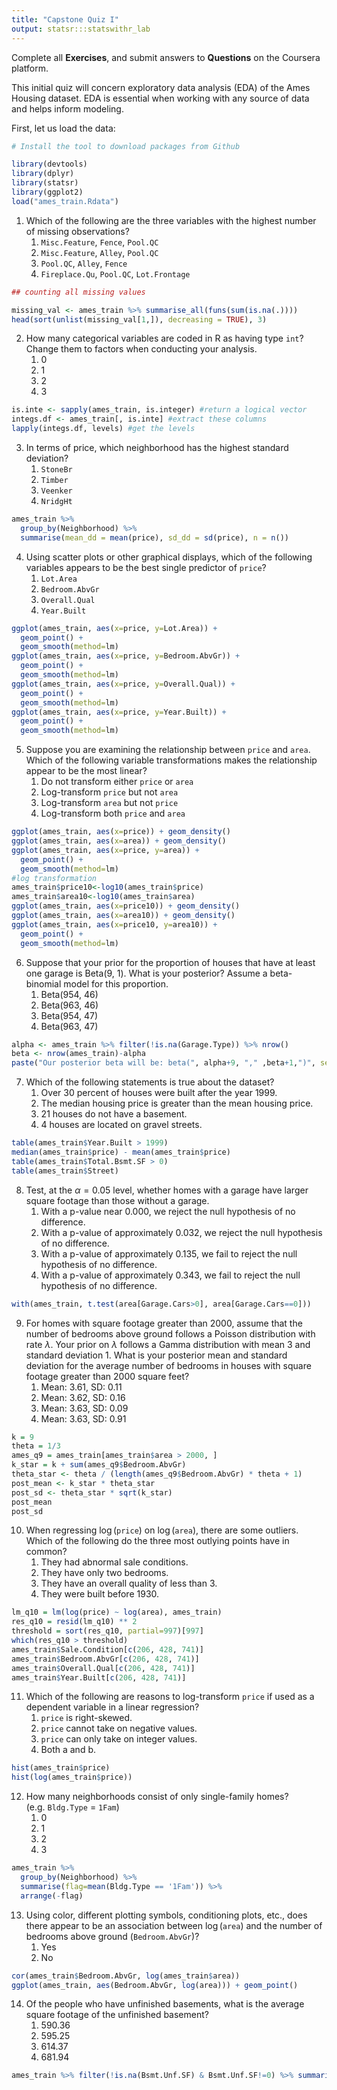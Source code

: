 ---
title: "Capstone Quiz I"
output: statsr:::statswithr_lab
---

<div id="instructions">
Complete all **Exercises**, and submit answers to **Questions** on the Coursera 
platform.
</div>

This initial quiz will concern exploratory data analysis (EDA) of the Ames Housing dataset.  EDA is essential when working with any source of data and helps inform modeling.

First, let us load the data:

```{r load}
# Install the tool to download packages from Github

library(devtools)
library(dplyr)
library(statsr)
library(ggplot2)
load("ames_train.Rdata")

```


1. Which of the following are the three variables with the highest number of missing observations?
<ol>
<li> `Misc.Feature`, `Fence`, `Pool.QC` </li>
<li> `Misc.Feature`, `Alley`, `Pool.QC` </li> 
<li> `Pool.QC`, `Alley`, `Fence` </li> 
<li> `Fireplace.Qu`, `Pool.QC`, `Lot.Frontage` </li>
</ol>
```{r Q1}

## counting all missing values

missing_val <- ames_train %>% summarise_all(funs(sum(is.na(.))))
head(sort(unlist(missing_val[1,]), decreasing = TRUE), 3)

```

\fb{The R function `is.na(x)` will return a boolean that specifies whether x is NA.  The function `colSums` or the package dplyr can help aggregate the total number of missing observations.
This question refers to the following learning objective(s):
Use frequency tables and bar plots to describe the distribution of a variable.
}

2. How many categorical variables are coded in R as having type `int`?  Change them to factors when conducting your analysis.
<ol>
<li> 0
<li> 1
<li> 2
<li> 3
</ol>

```{r Q2}
is.inte <- sapply(ames_train, is.integer) #return a logical vector
integs.df <- ames_train[, is.inte] #extract these columns
lapply(integs.df, levels) #get the levels

```

\fb{Examine the type of each variable using the `summary` or `str` functions.  Are there any variables that are coded as `int` that can only take on a finite number of values (i.e. the magnitude of the number does not matter)?  Count them.

This question refers to the following learning objective(s):
Identify variables as numerical and categorical.
}

3. In terms of price, which neighborhood has the highest standard deviation?  
<ol>
<li> `StoneBr`
<li> `Timber`
<li> `Veenker`
<li> `NridgHt`
</ol>

```{r Q3}
ames_train %>%
  group_by(Neighborhood) %>%
  summarise(mean_dd = mean(price), sd_dd = sd(price), n = n())

```

\fb{In dplyr, the `group_by` command allows you to calculate quantities for each group using the `summarise` command.  

This question refers to the following learning objective(s):
When describing the distribution of a numerical variable, mention its shape, center, and spread, as well as any unusual observations.
}


4. Using scatter plots or other graphical displays, which of the following variables appears to be the best single predictor of `price`?
<ol>
<li> `Lot.Area`
<li> `Bedroom.AbvGr`
<li> `Overall.Qual`
<li> `Year.Built`
</ol>

```{r Q4}
ggplot(ames_train, aes(x=price, y=Lot.Area)) +
  geom_point() +
  geom_smooth(method=lm)
ggplot(ames_train, aes(x=price, y=Bedroom.AbvGr)) +
  geom_point() +
  geom_smooth(method=lm)
ggplot(ames_train, aes(x=price, y=Overall.Qual)) +
  geom_point() +
  geom_smooth(method=lm)
ggplot(ames_train, aes(x=price, y=Year.Built)) +
  geom_point() +
  geom_smooth(method=lm)

```

\fb{For each of the listed independent variables, create a scatterplot with the independent variable on the x-axis and `price` on the y-axis.  What seems to be the most linear?

This question refers to the following learning objective(s):
Use scatterplots for describing the relationship between two numerical variables making sure to note the direction (positive or negative), form (linear or non-linear) and the strength of the relationship as well as any unusual observations that stand out.

}


5. Suppose you are examining the relationship between `price` and `area`.  Which of the following variable transformations makes the relationship appear to be the most linear?
<ol>
<li> Do not transform either `price` or `area`
<li> Log-transform `price` but not `area`
<li> Log-transform `area` but not `price`
<li> Log-transform both `price` and `area`
</ol>

```{r Q5}
ggplot(ames_train, aes(x=price)) + geom_density()
ggplot(ames_train, aes(x=area)) + geom_density()
ggplot(ames_train, aes(x=price, y=area)) +
  geom_point() +
  geom_smooth(method=lm)
#log transformation
ames_train$price10<-log10(ames_train$price)
ames_train$area10<-log10(ames_train$area)
ggplot(ames_train, aes(x=price10)) + geom_density()
ggplot(ames_train, aes(x=area10)) + geom_density()
ggplot(ames_train, aes(x=price10, y=area10)) +
  geom_point() +
  geom_smooth(method=lm)

```

\fb{For each of the four options, visualize the relationship using a graphical device such as a scatterplot.  What seems to be the most linear?

This question refers to the following learning objective(s):
Recognize when transformations (e.g. log) can make the distribution of data more symmetric, and hence easier to model.
Use scatterplots for describing the relationship between two numerical variables making sure to note the direction (positive or negative), form (linear or non-linear) and the strength of the relationship as well as any unusual observations that stand out.
}


6. Suppose that your prior for the proportion of houses that have at least one garage is Beta(9, 1).  What is your posterior? Assume a beta-binomial model for this proportion.
<ol>
<li> Beta(954, 46)
<li> Beta(963, 46)
<li> Beta(954, 47)
<li> Beta(963, 47)
</ol>

```{r Q6}

alpha <- ames_train %>% filter(!is.na(Garage.Type)) %>% nrow()
beta <- nrow(ames_train)-alpha
paste("Our posterior beta will be: beta(", alpha+9, "," ,beta+1,")", sep = "", collapse = " ")

```

\fb{Recall that if the prior is $Beta(\alpha,\beta)$, then the posterior with $x$ successes in $n trials$ is $Beta(\alpha+x,\beta+n-x)$.

This question refers to the following learning objective(s):
Make inferences about a proportion using a conjugate Beta prior:
}


7. Which of the following statements is true about the dataset?
<ol>
<li> Over 30 percent of houses were built after the year 1999.
<li> The median housing price is greater than the mean housing price.
<li> 21 houses do not have a basement.
<li> 4 houses are located on gravel streets.
</ol>

```{r Q7}
table(ames_train$Year.Built > 1999)
median(ames_train$price) - mean(ames_train$price)
table(ames_train$Total.Bsmt.SF > 0)
table(ames_train$Street)

```

\fb{For each of the statements, determine whether it is true or false by using functions such as `summary`, `sum`, or `median` to describe the distribution of a relevant variable.

This question refers to the following learning objective(s):
Describe the distribution of a single variable.
}

8. Test, at the $\alpha = 0.05$ level, whether homes with a garage have larger square footage than those without a garage.
<ol>
<li> With a p-value near 0.000, we reject the null hypothesis of no difference.
<li> With a p-value of approximately 0.032, we reject the null hypothesis of no difference.
<li> With a p-value of approximately 0.135, we fail to reject the null hypothesis of no difference.
<li> With a p-value of approximately 0.343, we fail to reject the null hypothesis of no difference.
</ol>

```{r Q8}
with(ames_train, t.test(area[Garage.Cars>0], area[Garage.Cars==0]))


```

\fb{Use a hypothesis test to compare two means.  Use a pooled standard error to estimate the p-value. 

This question refers to the following learning objective(s):
Use the t-distribution for inference on a single mean, difference of paired (dependent) means, and difference of independent means.
}


9. For homes with square footage greater than 2000, assume that the number of bedrooms above ground follows a Poisson distribution with rate $\lambda$.  Your prior on $\lambda$ follows a Gamma distribution with mean 3 and standard deviation 1.  What is your posterior mean and standard deviation for the average number of bedrooms in houses with square footage greater than 2000 square feet?
<ol> 
<li> Mean: 3.61, SD: 0.11
<li> Mean: 3.62, SD: 0.16
<li> Mean: 3.63, SD: 0.09
<li> Mean: 3.63, SD: 0.91
</ol>

```{r Q9}
k = 9
theta = 1/3
ames_q9 = ames_train[ames_train$area > 2000, ]
k_star = k + sum(ames_q9$Bedroom.AbvGr)
theta_star <- theta / (length(ames_q9$Bedroom.AbvGr) * theta + 1)
post_mean <- k_star * theta_star
post_sd <- theta_star * sqrt(k_star)
post_mean
post_sd

```

\fb{Since the Gamma distribution is conjugate to the Poisson distribution, the posterior will be Gamma with parameter value  $k + \sum x_i$ and $\theta/(n\theta+1)$, where $k$ and $\theta$ represent the parameters of the prior distribution.  Based on the prior mean and standard deviation, elicit the prior values of $k$ and $\theta$.

This question refers to the following learning objective(s):
Make inferences about data coming from a Poisson likelihood using a conjugate Gamma prior.
Elicit prior beliefs about a parameter in terms of a Beta, Gamma, or Normal distribution.
}


10. When regressing $\log$(`price`) on $\log$(`area`), there are some outliers.  Which of the following do the three most outlying points have in common?
<ol> 
<li> They had abnormal sale conditions.
<li> They have only two bedrooms.
<li> They have an overall quality of less than 3.
<li> They were built before 1930.
</ol>

```{r Q10}
lm_q10 = lm(log(price) ~ log(area), ames_train)
res_q10 = resid(lm_q10) ** 2
threshold = sort(res_q10, partial=997)[997]
which(res_q10 > threshold)
ames_train$Sale.Condition[c(206, 428, 741)]
ames_train$Bedroom.AbvGr[c(206, 428, 741)]
ames_train$Overall.Qual[c(206, 428, 741)]
ames_train$Year.Built[c(206, 428, 741)]

```

\fb{To identify the outliers, find the observations with the highest squared residuals under the proposed model.  Compare those observations (extract with the `which` function) to see what they have in common.

This question refers to the following learning objective(s):
Identify outliers and high leverage points in a linear model.
}


11. Which of the following are reasons to log-transform `price` if used as a dependent variable in a linear regression?
<ol> 
<li> `price` is right-skewed.
<li> `price` cannot take on negative values.
<li> `price` can only take on integer values.  
<li> Both a and b.
</ol>

```{r Q11}
hist(ames_train$price)
hist(log(ames_train$price))

```


\fb{We assume that residuals are normally distributed and can theoretically take on any value.  However, since `price` much be greater than 0 and right-skewed, the residuals are truncated and the assumption of normality is violated.  

This question refers to the following learning objective(s):
Identify the assumptions of linear regression and assess when a model may need to be improved.
}

12. How many neighborhoods consist of only single-family homes? (e.g. `Bldg.Type` = `1Fam`)
<ol> 
<li> 0
<li> 1
<li> 2 
<li> 3
</ol>

```{r Q12}
ames_train %>%
  group_by(Neighborhood) %>%
  summarise(flag=mean(Bldg.Type == '1Fam')) %>%
  arrange(-flag)

```

\fb{Use either frequency tables for each neighborhood or the dplyr command `group_by` followed by `summarise(mean(Bldg.Type == "1Fam"))`

This question refers to the following learning objective(s):
Use contingency tables and segmented bar plots or mosaic plots to assess the relationship between two categorical variables.
}

13. Using color, different plotting symbols, conditioning plots, etc., does there appear to be an association between $\log$(`area`) and the number of bedrooms above ground (`Bedroom.AbvGr`)? 
<ol> 
<li> Yes
<li> No
</ol>

```{r Q13}
cor(ames_train$Bedroom.AbvGr, log(ames_train$area))
ggplot(ames_train, aes(Bedroom.AbvGr, log(area))) + geom_point()


```

\fb{Find the correlation between the two variables.  Does there seem to be an association between the two?  Try plotting the relationship.

This question refers to the following learning objective(s):
Use scatterplots and other graphical devices to describe the relationship between two numerical variables.
}

14. Of the people who have unfinished basements, what is the average square footage of the unfinished basement?
<ol> 
<li> 590.36
<li> 595.25
<li> 614.37
<li> 681.94
</ol>

```{r Q14}

ames_train %>% filter(!is.na(Bsmt.Unf.SF) & Bsmt.Unf.SF!=0) %>% summarise(Count=n(), Means=mean(Bsmt.Unf.SF, na.rm=TRUE))
```

\fb{Remove all `NA` observations for the square footage of the unfinished basement and then find the mean of the remaining observations.

This question refers to the following learning objective(s):
Describe the distribution of a single variable.
}